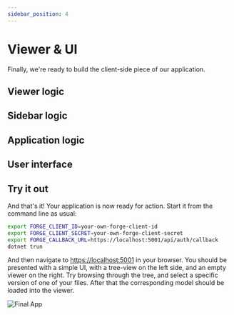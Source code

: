 ```yaml
---
sidebar_position: 4
---
```



# Viewer & UI

Finally, we're ready to build the client-side piece of our application.

## Viewer logic

<ViewerLogic />

## Sidebar logic

<SidebarLogic />

## Application logic

<AppLogic />

## User interface

<UiSetup />

## Try it out

And that's it! Your application is now ready for action. Start it from the command line as usual:

```bash
export FORGE_CLIENT_ID=your-own-forge-client-id
export FORGE_CLIENT_SECRET=your-own-forge-client-secret
export FORGE_CALLBACK_URL=https://localhost:5001/api/auth/callback
dotnet trun
```

And then navigate to [https://localhost:5001](https://localhost:5001) in your browser.
You should be presented with a simple UI, with a tree-view on the left side, and an empty viewer on the right.
Try browsing through the tree, and select a specific version of one of your files. After that the corresponding
model should be loaded into the viewer.

![Final App](./final-app.png)
